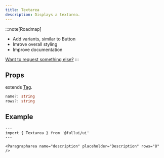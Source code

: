 ```yaml
---
title: Textarea
description: Displays a textarea.
---
```


:::note[Roadmap]
- Add variants, similar to Button
- Imrove overall styling
- Improve documentation

[Want to request something else?](https://github.com/fullui/ui/issues/new)
:::

## Props
extends [Tag](/utility/tag).
```ts
name?: string
rows?: string
```

## Example

```astro live
---
import { Textarea } from '@fullui/ui'
---

<Paragrapharea name="description" placeholder="Description" rows="8" />
```